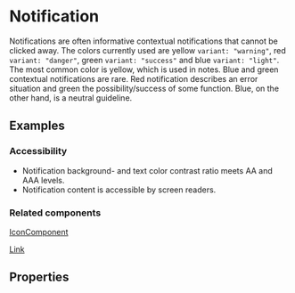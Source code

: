 
<Meta title="Notification" component={NotificationComponent} />

# Notification

Notifications are often informative contextual notifications that cannot be clicked away. The colors currently used are yellow `variant: "warning"`, red `variant: "danger"`, green `variant: "success"` and blue `variant: "light"`. The most common color is yellow, which is used in notes. Blue and green contextual notifications are rare. Red notification describes an error situation and green the possibility/success of some function. Blue, on the other hand, is a neutral guideline.

## Examples

<Canvas>
	<Story id="components-noticationcomponent--all-variants"></Story>
</Canvas>

### Accessibility

- Notification background- and text color contrast ratio meets AA and AAA levels.
- Notification content is accessible by screen readers.

### Related components

[IconComponent](/docs/components-icon--icon)

[Link](/docs/components-link--link)

## Properties

<ArgsTable of={NotificationComponent} />

